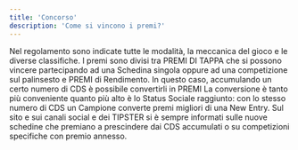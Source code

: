 ```yaml
---
title: 'Concorso'
description: 'Come si vincono i premi?'
---
```


Nel regolamento sono indicate tutte le modalità, la meccanica del gioco e le diverse classifiche.
I premi sono divisi tra PREMI DI TAPPA che si possono vincere partecipando ad una Schedina singola oppure ad una competizione sul palinsesto e PREMI di Rendimento.
In questo caso, accumulando un certo numero di CDS è possibile convertirli in PREMI
La conversione è tanto più conveniente quanto più alto è lo Status Sociale raggiunto: con lo stesso numero di CDS un Campione converte premi migliori di una New Entry.
Sul sito e sui canali social e dei TIPSTER si è sempre informati sulle nuove schedine che premiano a prescindere dai CDS accumulati o su competizioni specifiche con premio annesso.